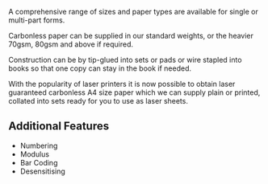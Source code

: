 A comprehensive range of sizes and paper types are available for single or multi-part forms.

Carbonless paper can be supplied in our standard weights, or the heavier 70gsm, 80gsm and above if required.

Construction can be by tip-glued into sets or pads or wire stapled into books so that one copy can stay in the book if needed.

With the popularity of laser printers it is now possible to obtain laser guaranteed carbonless A4 size paper which we can supply plain or printed, collated into sets ready for you to use as laser sheets.

## Additional Features

* Numbering
* Modulus
* Bar Coding
* Desensitising
